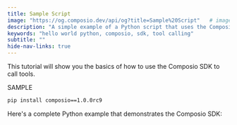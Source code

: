 ```yaml
---
title: Sample Script
image: "https://og.composio.dev/api/og?title=Sample%20Script"   # image for socials
description: "A simple example of a Python script that uses the Composio SDK to call tools."
keywords: "hello world python, composio, sdk, tool calling"
subtitle: ""
hide-nav-links: true
---
```


This tutorial will show you the basics of how to use the Composio SDK to call tools.

SAMPLE

```bash
pip install composio==1.0.0rc9
```

Here's a complete Python example that demonstrates the Composio SDK:

<SnippetCode
  src="fern/snippets/examples/sample-script/sample-script.py"
  startLine={1}
  title="Setting up Composio and OpenAI"
  highlightStart={17}
  highlightEnd={19}
/>

